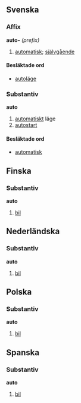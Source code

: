 {{se även|Auto|autó}}

==Svenska==
===Affix===
{{affix|sv}}
'''auto-''' ''(prefix)''
#[[automatisk]]; [[självgående]]

====Besläktade ord====
*[[autoläge]]

===Substantiv===
{{subst|sv}}
'''auto'''
#[[automatisk]]t läge
#[[autostart]]

====Besläktade ord====
*[[automatisk]]

==Finska==
===Substantiv===
{{fi-subst-valo|aut}}
'''auto'''
#{{tagg|kat=fordon|språk=fi}} [[bil]]
#:{{sammansättningar|[[autotehdas]], [[autourheilu]], [[henkilöauto]], [[hybridiauto]], [[jäätelöauto]], [[kirjastoauto]], [[maastoauto]], [[maitoauto]], [[pakettiauto]], [[poliisiauto]], [[sähköauto]]}}

==Nederländska==
===Substantiv===
{{nl-subst|auto|auto's}}
'''auto''' {{m}}
#{{tagg|kat=fordon|språk=nl}} [[bil]]
#:{{sammansättningar|[[auto-ongeval]], [[auto-ongeluk]]}}

==Polska==
===Substantiv===
{{subst|pl}}
'''auto'''
#{{tagg|kat=fordon|språk=pl}} [[bil]]

==Spanska==
===Substantiv===
{{subst|es}}
'''auto''' {{m}}
#{{tagg|kat=fordon|språk=es}} [[bil]]
#:{{etymologi|Avkortning av ''[[automóvil]]'', av {{härledning-|språk=es|grc|αὐτός|själv}}.}}
#:{{synonymer|[[automóvil]], [[carro]] ''(Latinamerika)'', [[coche]]}}
